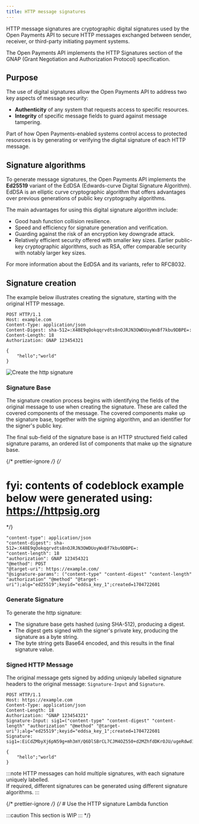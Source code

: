 ```yaml
---
title: HTTP message signatures
---
```



HTTP message signatures are cryptographic digital signatures used by the Open Payments API to secure HTTP messages exchanged between sender, receiver, or third-party initiating payment systems.

The Open Payments API implements the <LinkOut href='https://datatracker.ietf.org/doc/html/draft-ietf-gnap-core-protocol-16#section-7.3.1'> HTTP Signatures </LinkOut> section of the GNAP (Grant Negotiation and Authorization Protocol) specification.

## Purpose

The use of digital signatures allow the Open Payments API to address two key aspects of message security:

- **Authenticity** of any system that requests access to specific resources.
- **Integrity** of specific message fields to guard against message tampering.

Part of how Open Payments-enabled systems control access to protected resources is by generating or verifying the digital signature of each HTTP message.

## Signature algorithms

To generate message signatures, the Open Payments API implements the **Ed25519** variant of the EdDSA (Edwards-curve Digital Signature Algorithm).
EdDSA is an elliptic curve cryptographic algorithm that offers advantages over previous generations of public key cryptography algorithms.

The main advantages for using this digital signature algorithm include:

- Good hash function collision resilience.
- Speed and efficiency for signature generation and verification.
- Guarding against the risk of an encryption key downgrade attack.
- Relatively efficient security offered with smaller key sizes. Earlier public-key cryptographic algorithms, such as RSA, offer comparable security with notably larger key sizes.

For more information about the EdDSA and its variants, refer to <LinkOut href='https://datatracker.ietf.org/doc/html/rfc8032'>RFC8032</LinkOut>.

## Signature creation

The example below illustrates creating the signature, starting with the original HTTP message.

<CodeBlock title="Example: message before signature">

```http
POST HTTP/1.1
Host: example.com
Content-Type: application/json
Content-Digest: sha-512=:X48E9qOokqqrvdts8nOJRJN3OWDUoyWxBf7kbu9DBPE=:
Content-Length: 18
Authorization: GNAP 123454321

{
    "hello";"world"
}
```

</CodeBlock>

![Create the http signature](/img/http-sig/4-sig_creation.png)

### Signature Base

The signature creation process begins with identifying the fields of the original message to use when creating the signature.
These are called the covered components of the message. The covered components make up the signature base, together with the signing algorithm, and an identifier for the signer's public key.

The final sub-field of the signature base is an HTTP structured field called signature params, an ordered list of components that make up the signature base.

{/* prettier-ignore */}
{/*

# fyi: contents of codeblock example below were generated using: https://httpsig.org

\*/}

<CodeBlock title="Example: signature base">

```http
"content-type": application/json
"content-digest": sha-512=:X48E9qOokqqrvdts8nOJRJN3OWDUoyWxBf7kbu9DBPE=:
"content-length": 18
"authorization": GNAP 123454321
"@method": POST
"@target-uri": https://example.com/
"@signature-params": ("content-type" "content-digest" "content-length" "authorization" "@method" "@target-uri");alg="ed25519";keyid="eddsa_key_1";created=1704722601

```

</CodeBlock>

### Generate Signature

To generate the http signature:

- The signature base gets hashed (using SHA-512), producing a digest.
- The digest gets signed with the signer's private key, producing the signature as a byte string.
- The byte string gets Base64 encoded, and this results in the final signature value.

### Signed HTTP Message

The original message gets signed by adding uniqeuly labelled signature headers to the original message: `Signature-Input` and `Signature`.

<CodeBlock title="Example: signed message">

```http
POST HTTP/1.1
Host: https://example.com
Content-Type: application/json
Content-Length: 18
Authorization: "GNAP 123454321"
Signature-Input: sig1=("content-type" "content-digest" "content-length" "authorization" "@method" "@target-uri");alg="ed25519";keyid="eddsa_key_1";created=1704722601
Signature: sig1=:EiCdZMbyXj6pN59g+mh3mY/Q6DlSBrCL7CJM4OZ550+d2MZhfdDKrOJU/ugeRdwd1KYyd1wA/VA7J2fi9YehCA==:

{
    "hello";"world"
}
```

</CodeBlock>

:::note
HTTP messages can hold multiple signatures, with each signature uniquely labelled.  
If required, different signatures can be generated using different signature algorithms.
:::

{/* prettier-ignore */}
{/* # Use the HTTP signature Lambda function

:::caution
This section is WIP
::: \*/}
